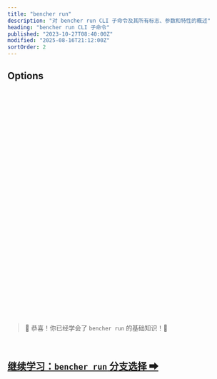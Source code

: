 ```yaml
---
title: "bencher run"
description: "对 bencher run CLI 子命令及其所有标志、参数和特性的概述"
heading: "bencher run CLI 子命令"
published: "2023-10-27T08:40:00Z"
modified: "2025-08-16T21:12:00Z"
sortOrder: 2
---
```



<Intro />

<Cmd />

<BenchmarkCommand />

## Options

<Project />

<br />

<CiOnTheFly />

<br />

<Token />

<br />

<BranchSelection />

<br />

<Testbed />

<br />

<Thresholds />

<br />

<Adapters />

<br />

<Iter />

<br />

<Fold />

<br />

<Backdate />

<br />

<AllowFailure />

<br />

<Format />

<br />

<Quiet />

<br />

<GitHubActions />

<br />

<CiOnlyThresholds />

<br />

<CiOnlyOnAlert />

<br />

<CiId />

<br/>

<CiNumber />

<br/>

<Shell />

<br />

<Flag />

<br />

<Exec />

<br />

<Host />

<br />

<InsecureHost />

<br />

<NativeTls />

<br />

<Timeout />

<br />

<Attempts />

<br />

<RetryAfter />

<br />

<DryRun />

<br />

<Help />

<br />
<br />

> 🐰 恭喜！你已经学会了 <code>bencher run</code> 的基础知识！🎉

<br/>

<h2><a href="/zh/docs/explanation/branch-selection/">继续学习：<code>bencher run</code> 分支选择 ➡</a></h2>